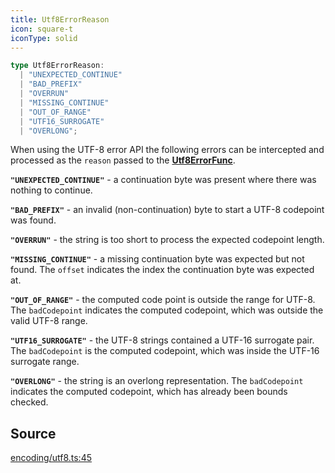 ```yaml
---
title: Utf8ErrorReason
icon: square-t
iconType: solid
---
```


```ts
type Utf8ErrorReason: 
  | "UNEXPECTED_CONTINUE"
  | "BAD_PREFIX"
  | "OVERRUN"
  | "MISSING_CONTINUE"
  | "OUT_OF_RANGE"
  | "UTF16_SURROGATE"
  | "OVERLONG";
```

When using the UTF-8 error API the following errors can be intercepted and processed as the `reason` passed to the
[**Utf8ErrorFunc**](/sdk/content/type-aliases/Utf8ErrorFunc).

**`"UNEXPECTED_CONTINUE"`** - a continuation byte was present where there was nothing to continue.

**`"BAD_PREFIX"`** - an invalid (non-continuation) byte to start a UTF-8 codepoint was found.

**`"OVERRUN"`** - the string is too short to process the expected codepoint length.

**`"MISSING_CONTINUE"`** - a missing continuation byte was expected but not found. The `offset` indicates the index
the continuation byte was expected at.

**`"OUT_OF_RANGE"`** - the computed code point is outside the range for UTF-8. The `badCodepoint` indicates the
computed codepoint, which was outside the valid UTF-8 range.

**`"UTF16_SURROGATE"`** - the UTF-8 strings contained a UTF-16 surrogate pair. The `badCodepoint` is the computed
codepoint, which was inside the UTF-16 surrogate range.

**`"OVERLONG"`** - the string is an overlong representation. The `badCodepoint` indicates the computed codepoint,
which has already been bounds checked.

## Source

[encoding/utf8.ts:45](https://github.com/dominant-strategies/quais.js/blob/265429340b9a59debf8c98d9d1d84e14225d65d8/src/encoding/utf8.ts#L45)
